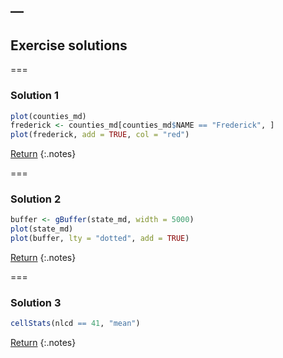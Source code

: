 ---
---

## Exercise solutions

===

### Solution 1

```r
plot(counties_md)
frederick <- counties_md[counties_md$NAME == "Frederick", ]
plot(frederick, add = TRUE, col = "red")
```

[Return](#exercise-1)
{:.notes}

===

### Solution 2

```r
buffer <- gBuffer(state_md, width = 5000)
plot(state_md)
plot(buffer, lty = "dotted", add = TRUE)
```

[Return](#exercise-2)
{:.notes}

===

### Solution 3

```r
cellStats(nlcd == 41, "mean")
```

[Return](#exercise-3)
{:.notes}